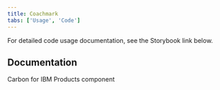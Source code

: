 ```yaml
---
title: Coachmark
tabs: ['Usage', 'Code']
---
```


<PageDescription className="code-description">

For detailed code usage documentation, see the Storybook link below.

</PageDescription>

## Documentation

Carbon for IBM Products component

<Row className="resource-card-group">
  <Column colLg={4} colMd={4} noGutterSm>
    <ResourceCard
      subTitle="Coachmark - Storybook"
      href="https://v1-carbon-for-ibm-products.netlify.app/?path=/story/ibm-products-novice-to-pro-coachmark-coachmark-canary--tooltip"
      target="_blank"
      actionIcon="arrowRight"
    />
  </Column>
</Row>
